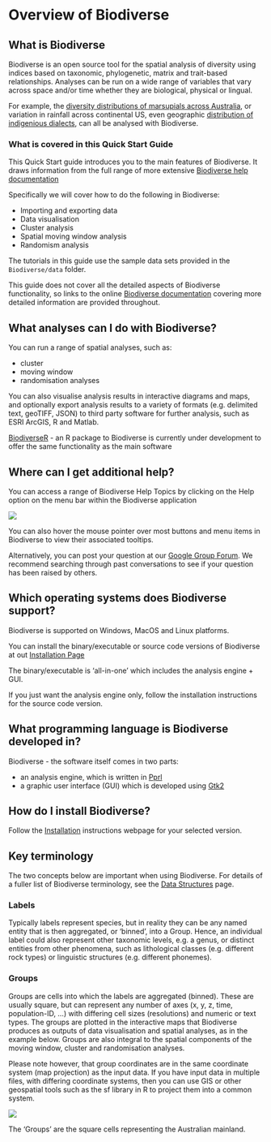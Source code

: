 # Overview of Biodiverse {#overview}

## What is Biodiverse 

Biodiverse is an open source tool for the spatial analysis of diversity using indices based on taxonomic, phylogenetic, matrix and trait-based relationships. Analyses can be run on a wide range of variables that vary across space and/or time whether they are biological, physical or lingual.

For example, the [diversity distributions of marsupials across Australia](https://doi.org/10.1080/13658816.2012.717627), or variation in rainfall across continental US, even geographic [distribution of indigenious dialects](https://doi.org/10.1111/j.1467-968X.2008.00209.x), can all be analysed with Biodiverse. 

### What is covered in this Quick Start Guide

This Quick Start guide introduces you to the main features of Biodiverse. It draws information from the full range of more extensive [Biodiverse help documentation ](https://github.com/shawnlaffan/biodiverse/wiki)

Specifically we will cover how to do the following in Biodiverse: 

- Importing and exporting data
- Data visualisation 
- Cluster analysis
- Spatial moving window analysis
- Randomism analysis

The tutorials in this guide use the sample data sets provided in the `Biodiverse/data` folder. 

This guide does not cover all the detailed aspects of Biodiverse functionality, so links to the online [Biodiverse documentation](https://github.com/shawnlaffan/biodiverse/wiki) covering more detailed information are provided throughout.

## What analyses can I do with Biodiverse? 

You can run a range of spatial analyses, such as: 

- cluster
- moving window 
- randomisation analyses

You can also visualise analysis results in interactive diagrams and maps, and optionally export analysis results to a variety of formats (e.g. delimited text, geoTIFF, JSON) to third party software for further analysis, such as ESRI ArcGIS, R and Matlab.

[BiodiverseR](https://github.com/shawnlaffan/BiodiverseR) - an R package to Biodiverse is currently under development to offer the same functionality as the main software

## Where can I get additional help? 

You can access a range of Biodiverse Help Topics by clicking on the Help option on the menu bar within the Biodiverse application 

![](images/image1.png)

You can also hover the mouse pointer over most buttons and menu items in Biodiverse to view their associated tooltips. 

Alternatively, you can post your question at our [Google Group Forum](https://groups.google.com/forum/#!forum/biodiverse-users). We recommend searching through past conversations to see if your question has been raised by others.


## Which operating systems does Biodiverse support? 

Biodiverse is supported on Windows, MacOS and Linux platforms. 

You can install the binary/executable or source code versions of Biodiverse at out [Installation Page](https://github.com/shawnlaffan/biodiverse/wiki/Installation)

The binary/executable is 'all-in-one' which includes the analysis engine + GUI. 

If you just want the analysis engine only, follow the installation instructions for the source code version. 

## What programming language is Biodiverse developed in?

Biodiverse - the software itself comes in two parts: 

- an analysis engine, which is written in [Pprl](https://www.perl.org/) 
- a graphic user interface (GUI) which is developed using [Gtk2](https://www.gtk.org/) 

## How do I install Biodiverse? 

Follow the [Installation](https://github.com/shawnlaffan/biodiverse/wiki/Installation) instructions webpage for your selected version.

## Key terminology

The two concepts below are important when using Biodiverse. For details of a fuller list of Biodiverse terminology, see the [Data Structures](https://github.com/shawnlaffan/biodiverse/wiki/DataStructures) page. 

### Labels 

Typically labels represent species, but in reality they can be any named entity that is then aggregated, or ‘binned’, into a Group. Hence, an individual label could also represent other taxonomic levels, e.g. a genus, or distinct entities from other phenomena, such as lithological classes (e.g. different rock types) or linguistic structures (e.g. different phonemes).

### Groups

Groups are cells into which the labels are aggregated (binned). These are usually square, but can represent any number of axes (x, y, z, time, population-ID, …) with differing cell sizes (resolutions) and numeric or text types. The groups are plotted in the interactive maps that Biodiverse produces as outputs of data visualisation and spatial analyses, as in the example below. Groups are also integral to the spatial components of the moving window, cluster and randomisation analyses. 

Please note however, that group coordinates are in the same coordinate system (map projection) as the input data. If you have input data in multiple files, with differing coordinate systems, then you can use GIS or other geospatial tools such as the sf library in R to project them into a common system.

![](images/image2)

The ‘Groups’ are the square cells representing the Australian mainland.
